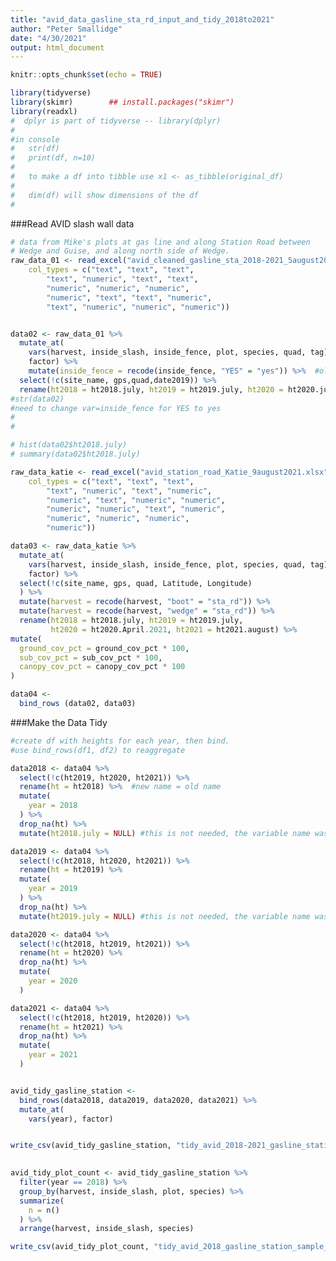 ```yaml
---
title: "avid_data_gasline_sta_rd_input_and_tidy_2018to2021"
author: "Peter Smallidge"
date: "4/30/2021"
output: html_document
---
```


```r
knitr::opts_chunk$set(echo = TRUE)
```


<!-- 
use this code for comments between chunks
-->


```r
library(tidyverse)
library(skimr)        ## install.packages("skimr")
library(readxl)
#  dplyr is part of tidyverse -- library(dplyr)
#
#in console
#   str(df)
#   print(df, n=10)
#   
#   to make a df into tibble use x1 <- as_tibble(original_df)  
#   
#   dim(df) will show dimensions of the df
#   
```

###Read AVID slash wall data
```r

# data from Mike's plots at gas line and along Station Road between
# Wedge and Guise, and along north side of Wedge.
raw_data_01 <- read_excel("avid_cleaned_gasline_sta_2018-2021_5august2021.xlsx", 
    col_types = c("text", "text", "text", 
        "text", "numeric", "text", "text", 
        "numeric", "numeric", "numeric", 
        "numeric", "text", "text", "numeric", 
        "text", "numeric", "numeric", "numeric"))


data02 <- raw_data_01 %>% 
  mutate_at(
    vars(harvest, inside_slash, inside_fence, plot, species, quad, tag),
    factor) %>% 
    mutate(inside_fence = recode(inside_fence, "YES" = "yes")) %>%  #old = new
  select(!c(site_name, gps,quad,date2019)) %>% 
  rename(ht2018 = ht2018.july, ht2019 = ht2019.july, ht2020 = ht2020.july, ht2021 = ht2021.july)
#str(data02)
#need to change var=inside_fence for YES to yes
#
#

# hist(data02$ht2018.july)
# summary(data02$ht2018.july)
```

```r

raw_data_katie <- read_excel("avid_station_road_Katie_9august2021.xlsx", 
    col_types = c("text", "text", "text", 
        "text", "numeric", "text", "numeric", 
        "numeric", "text", "numeric", "numeric", 
        "numeric", "numeric", "text", "numeric", 
        "numeric", "numeric", "numeric", 
        "numeric"))

data03 <- raw_data_katie %>% 
  mutate_at(
    vars(harvest, inside_slash, inside_fence, plot, species, quad, tag),
    factor) %>% 
  select(!c(site_name, gps, quad, Latitude, Longitude)
  ) %>% 
  mutate(harvest = recode(harvest, "boot" = "sta_rd")) %>% 
  mutate(harvest = recode(harvest, "wedge" = "sta_rd")) %>% 
  rename(ht2018 = ht2018.july, ht2019 = ht2019.july, 
         ht2020 = ht2020.April.2021, ht2021 = ht2021.august) %>% 
mutate(
  ground_cov_pct = ground_cov_pct * 100,
  sub_cov_pct = sub_cov_pct * 100,
  canopy_cov_pct = canopy_cov_pct * 100
)

```

```r

data04 <- 
  bind_rows (data02, data03)
```




###Make the Data Tidy
```r
#create df with heights for each year, then bind.
#use bind_rows(df1, df2) to reaggregate

data2018 <- data04 %>% 
  select(!c(ht2019, ht2020, ht2021)) %>% 
  rename(ht = ht2018) %>%  #new name = old name
  mutate(
    year = 2018
  ) %>% 
  drop_na(ht) %>% 
  mutate(ht2018.july = NULL) #this is not needed, the variable name was changed

data2019 <- data04 %>% 
  select(!c(ht2018, ht2020, ht2021)) %>% 
  rename(ht = ht2019) %>% 
  mutate(
    year = 2019
  ) %>% 
  drop_na(ht) %>% 
  mutate(ht2019.july = NULL) #this is not needed, the variable name was changed

data2020 <- data04 %>% 
  select(!c(ht2018, ht2019, ht2021)) %>% 
  rename(ht = ht2020) %>% 
  drop_na(ht) %>% 
  mutate(
    year = 2020
  )

data2021 <- data04 %>% 
  select(!c(ht2018, ht2019, ht2020)) %>% 
  rename(ht = ht2021) %>% 
  drop_na(ht) %>% 
  mutate(
    year = 2021
  )


avid_tidy_gasline_station <- 
  bind_rows(data2018, data2019, data2020, data2021) %>% 
  mutate_at(
    vars(year), factor)


write_csv(avid_tidy_gasline_station, "tidy_avid_2018-2021_gasline_station.csv")
  
```



```r
avid_tidy_plot_count <- avid_tidy_gasline_station %>% 
  filter(year == 2018) %>% 
  group_by(harvest, inside_slash, plot, species) %>% 
  summarize(
    n = n()
  ) %>% 
  arrange(harvest, inside_slash, species)

write_csv(avid_tidy_plot_count, "tidy_avid_2018_gasline_station_sample_sizes.csv")
```


